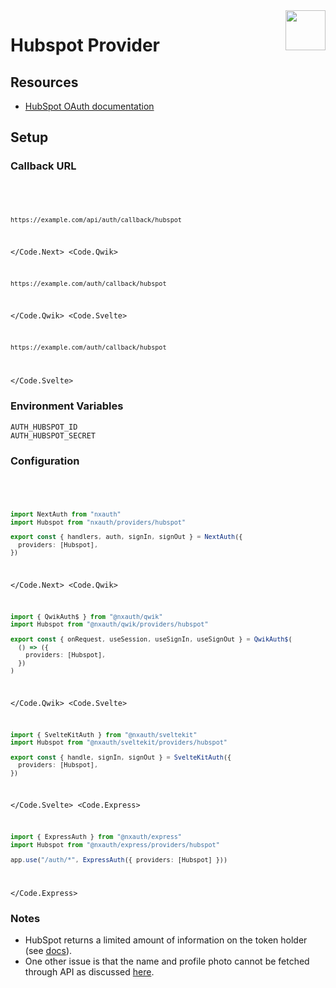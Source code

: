 
<img align="right" src="/img/providers/hubspot.svg" height="64" width="64" />

# Hubspot Provider

## Resources

- [HubSpot OAuth documentation](https://developers.hubspot.com/docs/api/oauth-quickstart-guide)

## Setup

### Callback URL

<Code>
  <Code.Next>

```bash
https://example.com/api/auth/callback/hubspot
```

  </Code.Next>
  <Code.Qwik>

```bash
https://example.com/auth/callback/hubspot
```

  </Code.Qwik>
  <Code.Svelte>

```bash
https://example.com/auth/callback/hubspot
```

  </Code.Svelte>
</Code>

### Environment Variables

```
AUTH_HUBSPOT_ID
AUTH_HUBSPOT_SECRET
```

### Configuration

<Code>
  <Code.Next>

```ts filename="/auth.ts"
import NextAuth from "nxauth"
import Hubspot from "nxauth/providers/hubspot"

export const { handlers, auth, signIn, signOut } = NextAuth({
  providers: [Hubspot],
})
```

  </Code.Next>
  <Code.Qwik>
  
```ts filename="/src/routes/plugin@nxauth.ts"
import { QwikAuth$ } from "@nxauth/qwik"
import Hubspot from "@nxauth/qwik/providers/hubspot"

export const { onRequest, useSession, useSignIn, useSignOut } = QwikAuth$(
  () => ({
    providers: [Hubspot],
  })
)
```

  </Code.Qwik>
  <Code.Svelte>

```ts filename="/src/auth.ts"
import { SvelteKitAuth } from "@nxauth/sveltekit"
import Hubspot from "@nxauth/sveltekit/providers/hubspot"

export const { handle, signIn, signOut } = SvelteKitAuth({
  providers: [Hubspot],
})
```

  </Code.Svelte>
  <Code.Express>

```ts filename="/src/app.ts"
import { ExpressAuth } from "@nxauth/express"
import Hubspot from "@nxauth/express/providers/hubspot"

app.use("/auth/*", ExpressAuth({ providers: [Hubspot] }))
```

  </Code.Express>
</Code>

### Notes

- HubSpot returns a limited amount of information on the token holder (see [docs](https://legacydocs.hubspot.com/docs/methods/oauth2/get-access-token-information)).
- One other issue is that the name and profile photo cannot be fetched through API as discussed [here](https://community.hubspot.com/t5/APIs-Integrations/Profile-photo-is-not-retrieved-with-User-API/m-p/325521).

